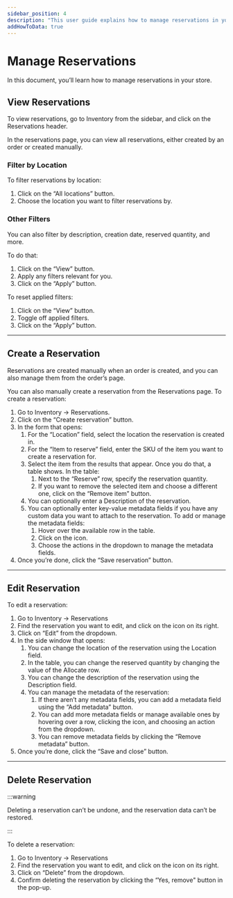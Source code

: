 ```yaml
---
sidebar_position: 4
description: "This user guide explains how to manage reservations in your store. Learn how to view, create, edit, and delete reservations."
addHowToData: true
---
```



# Manage Reservations

In this document, you’ll learn how to manage reservations in your store.

## View Reservations

To view reservations, go to Inventory from the sidebar, and click on the Reservations header.

In the reservations page, you can view all reservations, either created by an order or created manually.

### Filter by Location

To filter reservations by location:

1. Click on the “All locations” button.
2. Choose the location you want to filter reservations by.

### Other Filters

You can also filter by description, creation date, reserved quantity, and more.

To do that:

1. Click on the “View” button.
2. Apply any filters relevant for you.
3. Click on the “Apply” button.

To reset applied filters:

1. Click on the “View” button.
2. Toggle off applied filters.
3. Click on the “Apply” button.

---

## Create a Reservation

Reservations are created manually when an order is created, and you can also manage them from the order’s page.

You can also manually create a reservation from the Reservations page. To create a reservation:

1. Go to Inventory → Reservations.
2. Click on the “Create reservation” button.
3. In the form that opens:
    1. For the “Location” field, select the location the reservation is created in.
    2. For the “Item to reserve” field, enter the SKU of the item you want to create a reservation for.
    3. Select the item from the results that appear. Once you do that, a table shows. In the table:
        1. Next to the “Reserve” row, specify the reservation quantity.
        2. If you want to remove the selected item and choose a different one, click on the “Remove item” button.
    4. You can optionally enter a Description of the reservation.
    5. You can optionally enter key-value metadata fields if you have any custom data you want to attach to the reservation. To add or manage the metadata fields:
        1. Hover over the available row in the table.
        2. Click on the <UiIcon lightIcon="https://res.cloudinary.com/dza7lstvk/image/upload/v1667999308/Medusa%20Docs/UI%20Icons/1ordBC6_ssysel.png" darkIcon="https://res.cloudinary.com/dza7lstvk/image/upload/v1667999326/Medusa%20Docs/UI%20Icons/dSwWYBH_stzgoi.png" alt="three dots" /> icon.
        3. Choose the actions in the dropdown to manage the metadata fields.
4. Once you’re done, click the “Save reservation” button.

---

## Edit Reservation

To edit a reservation:

1. Go to Inventory → Reservations
2. Find the reservation you want to edit, and click on the <UiIcon lightIcon="https://res.cloudinary.com/dza7lstvk/image/upload/v1667999308/Medusa%20Docs/UI%20Icons/1ordBC6_ssysel.png" darkIcon="https://res.cloudinary.com/dza7lstvk/image/upload/v1667999326/Medusa%20Docs/UI%20Icons/dSwWYBH_stzgoi.png" alt="three dots" /> icon on its right.
3. Click on “Edit” from the dropdown.
4. In the side window that opens:
    1. You can change the location of the reservation using the Location field.
    2. In the table, you can change the reserved quantity by changing the value of the Allocate row.
    3. You can change the description of the reservation using the Description field.
    4. You can manage the metadata of the reservation:
        1. If there aren’t any metadata fields, you can add a metadata field using the “Add metadata” button.
        2. You can add more metadata fields or manage available ones by hovering over a row, clicking the <UiIcon lightIcon="https://res.cloudinary.com/dza7lstvk/image/upload/v1667999308/Medusa%20Docs/UI%20Icons/1ordBC6_ssysel.png" darkIcon="https://res.cloudinary.com/dza7lstvk/image/upload/v1667999326/Medusa%20Docs/UI%20Icons/dSwWYBH_stzgoi.png" alt="three dots" /> icon, and choosing an action from the dropdown.
        3. You can remove metadata fields by clicking the “Remove metadata” button.
5. Once you’re done, click the “Save and close” button.

---

## Delete Reservation

:::warning

Deleting a reservation can’t be undone, and the reservation data can’t be restored.

:::

To delete a reservation:

1. Go to Inventory → Reservations
2. Find the reservation you want to edit, and click on the <UiIcon lightIcon="https://res.cloudinary.com/dza7lstvk/image/upload/v1667999308/Medusa%20Docs/UI%20Icons/1ordBC6_ssysel.png" darkIcon="https://res.cloudinary.com/dza7lstvk/image/upload/v1667999326/Medusa%20Docs/UI%20Icons/dSwWYBH_stzgoi.png" alt="three dots" /> icon on its right.
3. Click on “Delete” from the dropdown.
4. Confirm deleting the reservation by clicking the “Yes, remove" button in the pop-up.
